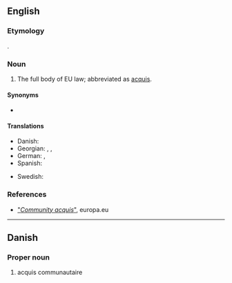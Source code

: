 ==English==

===Etymology===
{{bor|en|fr|[[acquis]] [[communautaire]]}}.

===Noun===
{{en-noun|?}}

# The full body of EU law; abbreviated as [[acquis]].

====Synonyms====
* {{l|en|Community acquis}}

====Translations====
{{trans-top|the full body of EU law}}
* Danish: {{t|da|acquis communautaire}}
* Georgian: {{t|ka|ევროკავშირის კანონთა კრებული}}, {{t|ka|acquis communautaire}}, {{t|ka|აკისი}}
* German: {{t|de|Besitzstand der Gemeinschaft|m}}, {{t|de|gemeinschaftlicher Besitzstand|m}}
* Spanish: {{t|es|Acervo comunitario|m}}
{{trans-mid}}
* Swedish: {{t|sv|Gemenskapens regelverk|n}}
{{trans-bottom}}

===References===
* [http://eurovoc.europa.eu/drupal/?q=request&uri=http://eurovoc.europa.eu/210682 "''Community acquis''"], europa.eu

----

==Danish==

===Proper noun===
{{da-proper noun}}

# {{lb|da|law}} acquis communautaire
